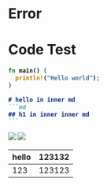 # Error 



<A />

<B />


# Code Test

```rs title="My-Rust-Code"
fn main() {
  println!("Hello world");
}
```

````md title="My-Markdown-Code"
# hello in inner md
```md
## h1 in inner inner md
```
````

![](/rspress-icon.png)
<img src="/rspress-icon.png" />

| hello | 123132 |
| ----  | -------- |
| 123   | 123123 |